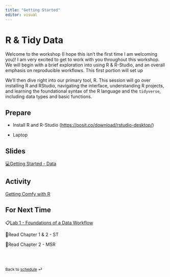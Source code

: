 ```yaml
---
title: "Getting Started"
editor: visual
---
```


# R & Tidy Data

Welcome to the workshop (I hope this isn't the first time I am welcoming you)! I am very excited to get to work with you throughout this workshop. We will begin with a brief exploration into using R & R-Studio, and an overall emphasis on reproducible workflows. This first portion will set up

We’ll then dive right into our primary tool, R. This session will go over installing R and RStudio, navigating the interface, understanding R projects, and learning the foundational syntax of the R language and the `tidyverse`, including data types and basic functions.

## Prepare

-   Install R and R-Studio (<https://posit.co/download/rstudio-desktop/>)

-   Laptop

## Slides

[💻Getting Started - Data](../slides/lec-1_background.html){target="_blank"}

## Activity

[Getting Comfy with R](../class-activities/day1.html){target="_blank"}

## For Next Time

📋[Lab 1 - Foundations of a Data Workflow](../labs/lab-1_data-workflow.html)

📖Read Chapter 1 & 2 - ST

📖Read Chapter 2 - MSR

<br><br>

::: {style="font-size: 0.875em;"}
Back to [schedule](/ "schedule") ⏎
:::
